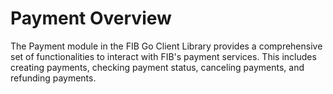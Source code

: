 # Payment Overview

The Payment module in the FIB Go Client Library provides a comprehensive set of functionalities to interact with FIB's payment services.
This includes creating payments, checking payment status, canceling payments, and refunding payments.


<Cards>
  <Card title="Create Payment" href="payment/create" />
  <Card title="Check Payment" href="payment/check" />
  <Card title="Cancel Payment" href="payment/cancel" />
  <Card title="Refund Payment" href="payment/refund" />
  <Card title="Payment Error Handling" href="payment/error-handling" />
</Cards>
